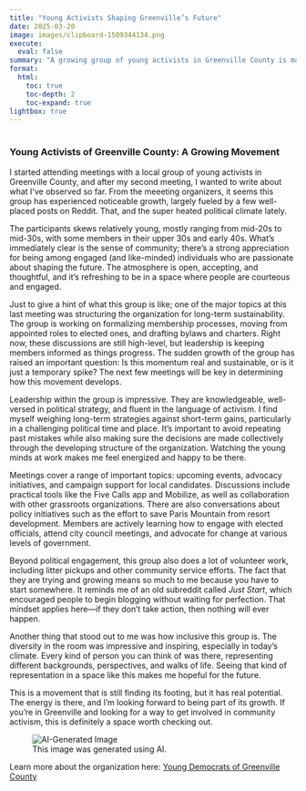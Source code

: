 ```yaml
---
title: "Young Activists Shaping Greenville’s Future"
date: 2025-03-20
image: images/clipboard-1509344134.png
execute:
  eval: false
summary: "A growing group of young activists in Greenville County is making waves through community engagement, volunteer work, and grassroots organizing. With a welcoming atmosphere and a focus on sustainable change, this movement is proving that real progress starts with taking action."
format:
  html:
    toc: true
    toc-depth: 2
    toc-expand: true
lightbox: true
---
```


# 

### Young Activists of Greenville County: A Growing Movement

I started attending meetings with a local group of young activists in Greenville County, and after my second meeting, I wanted to write about what I’ve observed so far. From the meeeting organizers, it seems this group has experienced noticeable growth, largely fueled by a few well-placed posts on Reddit. That, and the super heated political climate lately.

The participants skews relatively young, mostly ranging from mid-20s to mid-30s, with some members in their upper 30s and early 40s. What’s immediately clear is the sense of community; there’s a strong appreciation for being among engaged (and like-minded) individuals who are passionate about shaping the future. The atmosphere is open, accepting, and thoughtful, and it’s refreshing to be in a space where people are courteous and engaged.

Just to give a hint of what this group is like; one of the major topics at this last meeting was structuring the organization for long-term sustainability. The group is working on formalizing membership processes, moving from appointed roles to elected ones, and drafting bylaws and charters. Right now, these discussions are still high-level, but leadership is keeping members informed as things progress. The sudden growth of the group has raised an important question: Is this momentum real and sustainable, or is it just a temporary spike? The next few meetings will be key in determining how this movement develops.

Leadership within the group is impressive. They are knowledgeable, well-versed in political strategy, and fluent in the language of activism. I find myself weighing long-term strategies against short-term gains, particularly in a challenging political time and place. It’s important to avoid repeating past mistakes while also making sure the decisions are made collectively through the developing structure of the organization. Watching the young minds at work makes me feel energized and happy to be there.

Meetings cover a range of important topics: upcoming events, advocacy initiatives, and campaign support for local candidates. Discussions include practical tools like the Five Calls app and Mobilize, as well as collaboration with other grassroots organizations. There are also conversations about policy initiatives such as the effort to save Paris Mountain from resort development. Members are actively learning how to engage with elected officials, attend city council meetings, and advocate for change at various levels of government.

Beyond political engagement, this group also does a lot of volunteer work, including litter pickups and other community service efforts. The fact that they are trying and growing means so much to me because you have to start somewhere. It reminds me of an old subreddit called *Just Start*, which encouraged people to begin blogging without waiting for perfection. That mindset applies here—if they don’t take action, then nothing will ever happen.

Another thing that stood out to me was how inclusive this group is. The diversity in the room was impressive and inspiring, especially in today’s climate. Every kind of person you can think of was there, representing different backgrounds, perspectives, and walks of life. Seeing that kind of representation in a space like this makes me hopeful for the future.

This is a movement that is still finding its footing, but it has real potential. The energy is there, and I’m looking forward to being part of its growth. If you’re in Greenville and looking for a way to get involved in community activism, this is definitely a space worth checking out.

```{=html}
<figure>
<img src="images/clipboard-1509344134.png" alt="AI-Generated Image"/>
<figcaption>This image was generated using AI.</figcaption>
</figure>
```

Learn more about the organization here: [Young Democrats of Greenville County](https://greenvilledemocrats.com/who-we-are/young-democrats/)
